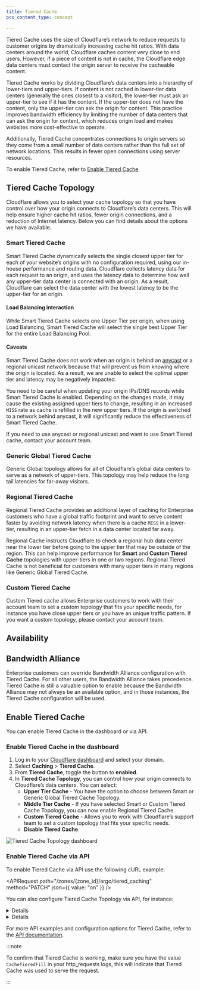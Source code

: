 ```yaml
---
title: Tiered Cache
pcx_content_type: concept

---
```



Tiered Cache uses the size of Cloudflare’s network to reduce requests to customer origins by dramatically increasing cache hit ratios. With data centers around the world, Cloudflare caches content very close to end users. However, if a piece of content is not in cache, the Cloudflare edge data centers must contact the origin server to receive the cacheable content.

Tiered Cache works by dividing Cloudflare’s data centers into a hierarchy of lower-tiers and upper-tiers. If content is not cached in lower-tier data centers (generally the ones closest to a visitor), the lower-tier must ask an upper-tier to see if it has the content. If the upper-tier does not have the content, only the upper-tier can ask the origin for content. This practice improves bandwidth efficiency by limiting the number of data centers that can ask the origin for content, which reduces origin load and makes websites more cost-effective to operate.

Additionally, Tiered Cache concentrates connections to origin servers so they come from a small number of data centers rather than the full set of network locations. This results in fewer open connections using server resources.

To enable Tiered Cache, refer to [Enable Tiered Cache](/cache/how-to/tiered-cache/#enable-tiered-cache).

## Tiered Cache Topology

Cloudflare allows you to select your cache topology so that you have control over how your origin connects to Cloudflare’s data centers. This will help ensure higher cache hit ratios, fewer origin connections, and a reduction of Internet latency. Below you can find details about the options we have available.

### Smart Tiered Cache

Smart Tiered Cache dynamically selects the single closest upper tier for each of your website’s origins with no configuration required, using our in-house performance and routing data. Cloudflare collects latency data for each request to an origin, and uses the latency data to determine how well any upper-tier data center is connected with an origin. As a result, Cloudflare can select the data center with the lowest latency to be the upper-tier for an origin.

#### Load Balancing interaction

While Smart Tiered Cache selects one Upper Tier per origin, when using Load Balancing, Smart Tiered Cache will select the single best Upper Tier for the entire Load Balancing Pool.

#### Caveats

Smart Tiered Cache does not work when an origin is behind an [anycast](https://www.cloudflare.com/en-gb/learning/cdn/glossary/anycast-network/) or a regional unicast network because that will prevent us from knowing where the origin is located. As a result, we are unable to select the optimal upper tier and latency may be negatively impacted.

You need to be careful when updating your origin IPs/DNS records while Smart Tiered Cache is enabled. Depending on the changes made, it may cause the existing assigned upper tiers to change, resulting in an increased `MISS` rate as cache is refilled in the new upper tiers. If the origin is switched to a network behind anycast, it will significantly reduce the effectiveness of Smart Tiered Cache.

If you need to use anycast or regional unicast and want to use Smart Tiered cache, contact your account team.

### Generic Global Tiered Cache

Generic Global topology allows for all of Cloudflare’s global data centers to serve as a network of upper-tiers. This topology may help reduce the long tail latencies for far-away visitors.

### Regional Tiered Cache

Regional Tiered Cache provides an additional layer of caching for Enterprise customers who have a global traffic footprint and want to serve content faster by avoiding network latency when there is a cache `MISS` in a lower-tier, resulting in an upper-tier fetch in a data center located far away.

Regional Cache instructs Cloudflare to check a regional hub data center near the lower tier before going to the upper tier that may be outside of the region. This can help improve performance for **Smart** and **Custom Tiered Cache** topologies with upper-tiers in one or two regions. Regional Tiered Cache is not beneficial for customers with many upper tiers in many regions like Generic Global Tiered Cache.

### Custom Tiered Cache

Custom Tiered cache allows Enterprise customers to work with their account team to set a custom topology that fits your specific needs, for instance you have close upper tiers or you have an unique traffic pattern. If you want a custom topology, please contact your account team.

## Availability

<FeatureTable id="cache.tiered_cache" />

## Bandwidth Alliance

Enterprise customers can override Bandwidth Alliance configuration with Tiered Cache. For all other users, the Bandwidth Alliance takes precedence. Tiered Cache is still a valuable option to enable because the Bandwidth Alliance may not always be an available option, and in those instances, the Tiered Cache configuration will be used.

## Enable Tiered Cache

You can enable Tiered Cache in the dashboard or via API.

### Enable Tiered Cache in the dashboard

1. Log in to your [Cloudflare dashboard](https://dash.cloudflare.com) and select your domain.
2. Select **Caching** > **Tiered Cache**.
3. From **Tiered Cache**, toggle the button to **enabled**.
4. In **Tiered Cache Topology**, you can control how your origin connects to Cloudflare’s data centers. You can select:
   * **Upper Tier Cache** - You have the option to choose between Smart or Generic Global Tiered Cache Topology.
   * **Middle Tier Cache** -  If you have selected Smart or Custom Tiered Cache Topology, you can now enable Regional Tiered Cache.
   * **Custom Tiered Cache** - Allows you to work with Cloudflare’s support team to set a custom topology that fits your specific needs.
   * **Disable Tiered Cache**.

![Tiered Cache Topology dashboard](~/assets/images/cache/tiered_cache_topology.png)

### Enable Tiered Cache via API

To enable Tiered Cache via API use the following cURL example:

<APIRequest
  path="/zones/{zone_id}/argo/tiered_caching"
  method="PATCH"
  json={{
    value: "on"
  }}
/>

You can also configure Tiered Cache Topology via API, for instance:


<Details header="Enable Smart Tiered Cache">

<APIRequest
  path="/zones/{zone_id}/cache/tiered_cache_smart_topology_enable"
  method="PATCH"
  json={{
    value: "on"
  }}
/>


</Details>


<Details header="Enable Regional Tiered Cache">

<APIRequest
  path="/zones/{zone_id}/cache/regional_tiered_cache"
  method="PATCH"
  json={{
    value: "on"
  }}
/>

</Details>

For more API examples and configuration options for Tiered Cache, refer to the [API documentation](/api/resources/argo/subresources/tiered_caching/methods/get/).

:::note


To confirm that Tiered Cache is working, make sure you have the value `CacheTieredFill` in your http\_requests logs, this will indicate that Tiered Cache was used to serve the request.


:::
